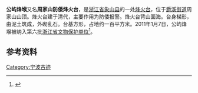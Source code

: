 {{coord|29|29|57|N|121|57|32|E|display=title}}
{{文物保护单位
| 级别 = 省级
| 省区市 = 浙江省
| 图片 = 
| 名称 = 公屿烽堠
| 编号 = 6-83
| 分类 = 古建筑
| 时代 = [[清|清]]
| 所在 = [[象山县|象山县]]
| 登录 = 2011年1月7日
}}
'''公屿烽堠'''又名'''周家山防倭烽火台'''，是[[浙江省|浙江省]][[象山县|象山县]]的一处[[烽火台|烽火台]]，位于[[爵溪街道|爵溪街道]]周家山山顶。烽火台建于清代，主要作用为防倭报警。烽火台背山面海。台身梯形，由泥土筑成，外砌乱石。台基方形，占地约一百平方米。2011年1月7日，公屿烽堠被纳入第六批[[浙江省文物保护单位|浙江省文物保护单位]]<ref>{{cite web|title=公屿烽堠|url=http://www.nbwb.net/pd_wwbh/info.aspx?Id=1096&type=2|accessdate=2013-06-17|author=|date=2005-12-02|format=|publisher=宁波文化遗产保护网|language=|archive-date=2020-10-31|archive-url=https://web.archive.org/web/20201031042952/http://www.nbwb.net/pd_wwbh/info.aspx?Id=1096&type=2|dead-url=no}}</ref>。

== 参考资料 ==
{{reflist}}

{{宁波市境内的浙江省文物保护单位}}
[[Category:宁波古迹|Category:宁波古迹]]
{{Ningbo-stub}}